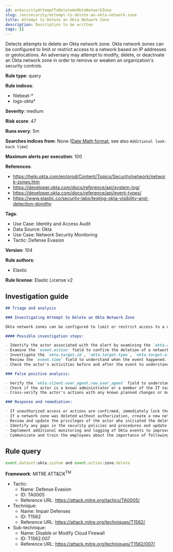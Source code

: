```yaml
---
id: enSecurityAttemptToDeleteAnOktaNetworkZone
slug: /en/security/attempt-to-delete-an-okta-network-zone
title: Attempt to Delete an Okta Network Zone
description: Description to be written
tags: []
---
```


<div id="attempt-to-delete-an-okta-network-zone"></div>

Detects attempts to delete an Okta network zone. Okta network zones can be configured to limit or restrict access to a network based on IP addresses or geolocations. An adversary may attempt to modify, delete, or deactivate an Okta network zone in order to remove or weaken an organization's security controls.

**Rule type**: query

**Rule indices**: 

* filebeat-*
* logs-okta*

**Severity**: medium

**Risk score**: 47

**Runs every**: 5m

**Searches indices from**: None ([Date Math format](((ref))/common-options.html#date-math), see also <DocLink id="enSecurityRulesUiCreate" section="set-the-rules-schedule">`Additional look-back time`</DocLink>)

**Maximum alerts per execution**: 100

**References**: 

* https://help.okta.com/en/prod/Content/Topics/Security/network/network-zones.htm
* https://developer.okta.com/docs/reference/api/system-log/
* https://developer.okta.com/docs/reference/api/event-types/
* https://www.elastic.co/security-labs/testing-okta-visibility-and-detection-dorothy

**Tags**: 

* Use Case: Identity and Access Audit
* Data Source: Okta
* Use Case: Network Security Monitoring
* Tactic: Defense Evasion

**Version**: 104

**Rule authors**: 

* Elastic

**Rule license**: Elastic License v2

## Investigation guide

```markdown
## Triage and analysis

### Investigating Attempt to Delete an Okta Network Zone

Okta network zones can be configured to limit or restrict access to a network based on IP addresses or geolocations. Deleting a network zone in Okta might remove or weaken the security controls of an organization, which might be an indicator of an adversary's attempt to evade defenses.

#### Possible investigation steps:

- Identify the actor associated with the alert by examining the `okta.actor.id`, `okta.actor.type`, `okta.actor.alternate_id`, or `okta.actor.display_name` fields.
- Examine the `event.action` field to confirm the deletion of a network zone.
- Investigate the `okta.target.id`, `okta.target.type`, `okta.target.alternate_id`, or `okta.target.display_name` fields to identify the network zone that was deleted.
- Review the `event.time` field to understand when the event happened.
- Check the actor's activities before and after the event to understand the context of this event.

### False positive analysis:

- Verify the `okta.client.user_agent.raw_user_agent` field to understand the device and software used by the actor. If these match the actor's typical behavior, it might be a false positive.
- Check if the actor is a known administrator or a member of the IT team who might have a legitimate reason to delete a network zone.
- Cross-verify the actor's actions with any known planned changes or maintenance activities.

### Response and remediation:

- If unauthorized access or actions are confirmed, immediately lock the affected actor's account and require a password change.
- If a network zone was deleted without authorization, create a new network zone with similar settings as the deleted one.
- Review and update the privileges of the actor who initiated the deletion.
- Identify any gaps in the security policies and procedures and update them as necessary.
- Implement additional monitoring and logging of Okta events to improve visibility of user actions.
- Communicate and train the employees about the importance of following proper procedures for modifying network zone settings.
```

## Rule query

```js
event.dataset:okta.system and event.action:zone.delete

```

**Framework**: MITRE ATT&CK<sup>TM</sup>

* Tactic:
    * Name: Defense Evasion
    * ID: TA0005
    * Reference URL: https://attack.mitre.org/tactics/TA0005/
* Technique:
    * Name: Impair Defenses
    * ID: T1562
    * Reference URL: https://attack.mitre.org/techniques/T1562/
* Sub-technique:
    * Name: Disable or Modify Cloud Firewall
    * ID: T1562.007
    * Reference URL: https://attack.mitre.org/techniques/T1562/007/

